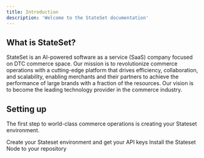 ```yaml
---
title: Introduction
description: 'Welcome to the StateSet documentation'
---
```


## What is StateSet?

StateSet is an AI-powered software as a service (SaaS) company focused on DTC commerce space. Our mission is to revolutionize commerce operations with a cutting-edge platform that drives efficiency, collaboration, and scalability, enabling merchants and their partners to achieve the performance of large brands with a fraction of the resources. Our vision is to become the leading technology provider in the commerce industry. 

## Setting up

The first step to world-class commerce operations is creating your Stateset environment.

<CardGroup cols={2}>
  <Card
    title="Create your Stateset Instance"
    icon="pen-to-square"
    href="https://stateset.io/sign-up"
  >
    Create your Stateset environment and get your API keys
  </Card>
  <Card
    title="Install the Stateset Node SDK"
    icon="code"
    href="https://github.com/stateset/stateset-node"
  >
    Install the Stateset Node to your repository
  </Card>
</CardGroup>